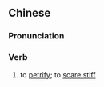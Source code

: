 {{also|吓呆}}
==Chinese==
{{zh-forms|s=吓呆}}

===Pronunciation===
{{zh-pron
|m=xiàdāi
|cat=v
}}

===Verb===
{{zh-verb}}

# to [[petrify]]; to [[scare stiff]]